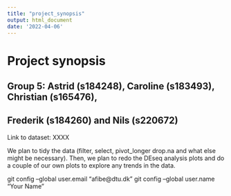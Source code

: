 ```yaml
---
title: "project_synopsis"
output: html_document
date: '2022-04-06'
---
```


# Project synopsis

## Group 5: Astrid (s184248), Caroline (s183493), Christian (s165476), 
## Frederik (s184260) and Nils (s220672)

Link to dataset: XXXX

We plan to tidy the data (filter, select, pivot_longer drop.na and what else 
might be necessary). Then, we plan to redo the DEseq analysis plots and 
do a couple of our own plots to explore any trends in the data. 

git config --global user.email "afibe@dtu.dk"
  git config --global user.name "Your Name"